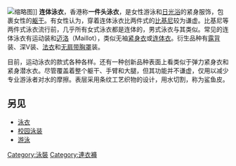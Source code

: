 [[File:Chloe_Sutton.jpg|缩略图]]]]
'''连体泳衣'''，香港称'''一件头泳衣'''，是女性游泳和[[日光浴|日光浴]]的紧身服饰，包裹女性的[[躯干|躯干]]。有女性认为，穿着连体泳衣比两件式的[[比基尼泳衣|比基尼]]较为谦虚。比基尼等两件式泳衣流行前，几乎所有女式泳衣都是连体的，男式泳衣与其类似。常见的连体泳衣有运动装和[[迈洛|迈洛]]（Maillot），类似无袖[[紧身衣|紧身衣]]或[[连体衣|连体衣]]。衍生品种有[[露背|露背]]装、深V装、[[法衣|法衣]]和[[无肩带胸罩|无肩带胸罩]]装。

目前，运动泳衣的款式各种各样。还有一种创新品种表面上看类似于弹力紧身衣和紧身潜水衣。尽管覆盖着整个躯干、手臂和大腿，但其功能并不谦虚，仅用以减少专业游泳者对水的摩擦。表层采用条纹工艺织物的设计，用水切割，称为鲨鱼皮。

==另见==
*[[泳衣|泳衣]]
*[[校园泳装|校园泳装]]
*[[游泳|游泳]]

{{fashion-stub}}
{{泳装}}
{{Authority control}}

[[Category:泳裝|Category:泳裝]]
[[Category:連衣褲|Category:連衣褲]]